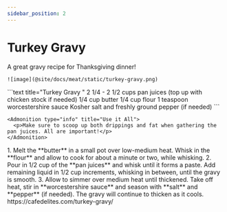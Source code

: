 ```yaml
---
sidebar_position: 2
---
```



# Turkey Gravy 

<Tabs>
  <TabItem value="photos" label="Photos" default>
    A great gravy recipe for Thanksgiving dinner!
    
    ![image](@site/docs/meat/static/turkey-gravy.png)
  </TabItem>

  <TabItem value="ingredients" label="Ingredients">
    ```text title="Turkey Gravy "
    2 1/4 - 2 1/2 cups pan juices (top up with chicken stock if needed)
    1/4 cup butter
    1/4 cup flour
    1 teaspoon worcestershire sauce
    Kosher salt and freshly ground pepper (if needed)
    ```

    <Admonition type="info" title="Use it All">
      <p>Make sure to scoop up both drippings and fat when gathering the pan juices. All are important!</p>
    </Admonition>
  </TabItem>

  <TabItem value="instructions" label="Instructions">
    1. Melt the **butter** in a small pot over low-medium heat. Whisk in the **flour** and allow to cook for about a minute or two, while whisking. 
    2. Pour in 1/2 cup of the **pan juices** and whisk until it forms a paste. Add remaining liquid in 1/2 cup increments, whisking in between, until the gravy is smooth. 
    3. Allow to simmer over medium heat until thickened. Take off heat, stir in **worcestershire sauce** and season with **salt** and **pepper** (if needed). The gravy will continue to thicken as it cools.
  </TabItem>

  <TabItem value="references" label="References">
    https://cafedelites.com/turkey-gravy/
  </TabItem>
</Tabs>
